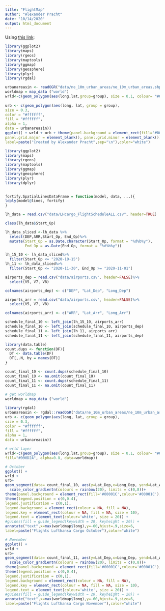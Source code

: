 ```yaml
---
title: "FlightMap"
author: "Alexander Pracht"
date: "10/14/2020"
output: html_document
---
```

Using [this link](https://weiminwang.blog/2015/06/24/use-r-to-plot-flight-routes-on-a-fancy-world-background/):


```r
library(ggplot2)
library(maps)
library(rgeos)
library(maptools)
library(ggmap)
library(geosphere)
library(plyr)
library(rgdal)

urbanareasin <- readOGR("data/ne_10m_urban_areas/ne_10m_urban_areas.shp")
worldmap = map_data ("world")
wrld<-c(geom_polygon(aes(long,lat,group=group), size = 0.1, colour= "#090D2A", fill="#090D2A", alpha=0.8, data=worldmap))
 
urb <- c(geom_polygon(aes(long, lat, group = group),
size = 0.3,
color = "#ffffff",
fill = "#ffffff",
alpha = 1,
data = urbanareasin))
ggplot() + wrld + urb + theme(panel.background = element_rect(fill='#00001C',colour='#00001C'),
panel.grid.major = element_blank(), panel.grid.minor = element_blank()) + annotate("text",x=max(worldmap$long),y=-60,hjust=.9,size=3,
label=paste("Created by Alexander Pracht",sep="\n"),color="white")

```

```r
library(ggplot2)
library(maps)
library(rgeos)
library(maptools)
library(ggmap)
library(geosphere)
library(plyr)
library(dplyr)

 
fortify.SpatialLinesDataFrame = function(model, data, ...){
ldply(model@lines, fortify)
}

lh_data = read.csv("data/LHcargo_FlightScheduleALL.csv", header=TRUE)

class(lh_data$Start_Op)

lh_data_sliced <-lh_data %>%
  select(DEP,ARR,Start_Op, End_Op)%>%
  mutate(Start_Op = as.Date.character(Start_Op, format = "%d%b%y"), 
         End_Op = as.Date(End_Op, format = "%d%b%y"))

lh_15_10 <- lh_data_sliced%>%
  filter(Start_Op <= "2020-10-15")
lh_11 <- lh_data_sliced%>%
  filter(Start_Op <= "2020-11-30", End_Op >= "2020-11-01")

airports_dep = read.csv("data/airports.csv", header=FALSE)%>%
  select(V5, V7, V8)

colnames(airports_dep) <- c("DEP", "Lat_Dep", "Long_Dep")

airports_arr = read.csv("data/airports.csv", header=FALSE)%>%
  select(V5, V7, V8)

colnames(airports_arr) <- c("ARR", "Lat_Arr", "Long_Arr")

schedule_final_10 <- left_join(lh_15_10, airports_arr)
schedule_final_10 <- left_join(schedule_final_10, airports_dep)
schedule_final_11 <- left_join(lh_11, airports_arr)
schedule_final_11 <- left_join(schedule_final_11, airports_dep)

library(data.table)
count.dups <- function(DF){
  DT <- data.table(DF)
  DT[,.N, by = names(DT)]
}

count_final_10 <- count.dups(schedule_final_10)
count_final_10 <- na.omit(count_final_10)
count_final_11 <- count.dups(schedule_final_11)
count_final_11 <- na.omit(count_final_11)
 
# get worldmap
worldmap = map_data ("world")

library(rgdal) 
urbanareasin <- rgdal::readOGR("data/ne_10m_urban_areas/ne_10m_urban_areas.shp")
urb <- c(geom_polygon(aes(long, lat, group = group),
size = 0.3,
color = "#ffffff",
fill = "#ffffff",
alpha = 1,
data = urbanareasin))

# wrld layer
wrld<-c(geom_polygon(aes(long,lat,group=group), size = 0.1, colour= "#090D2A",
fill="#090D2A", alpha=0.8, data=worldmap))

# October
ggplot() +
wrld +
urb+
geom_segment(data= count_final_10, aes(y=Lat_Dep,x=Long_Dep, yend=Lat_Arr, xend=Long_Arr, colour=N), alpha = 0.1, show.legend = FALSE)+ 
  scale_color_gradientn(colours = rainbow(20), limits = c(0,8))+
theme(panel.background = element_rect(fill='#00001C',colour='#00001C'), panel.grid.major = element_blank(), panel.grid.minor = element_blank()) +
theme(legend.position = c(0,0.4),
legend.justification = c(0,1),
legend.background = element_rect(colour = NA, fill = NA),
legend.key = element_rect(colour = NA, fill = NA, size = 10),
legend.text = element_text(colour='white', size = 20)) +
#guides(fill = guide_legend(keywidth = 20, keyheight = 20)) +
annotate("text",x=max(worldmap$long),y=-60,hjust=.9,size=6,
label=paste("Flights Lufthansa Cargo October"),color="white")

# November
ggplot() +
wrld +
urb+
geom_segment(data= count_final_11, aes(y=Lat_Dep,x=Long_Dep, yend=Lat_Arr, xend=Long_Arr, colour=N), alpha = 0.1, show.legend = FALSE)+ 
  scale_color_gradientn(colours = rainbow(20), limits = c(0,8))+
theme(panel.background = element_rect(fill='#00001C',colour='#00001C'), panel.grid.major = element_blank(), panel.grid.minor = element_blank()) +
theme(legend.position = c(0,0.4),
legend.justification = c(0,1),
legend.background = element_rect(colour = NA, fill = NA),
legend.key = element_rect(colour = NA, fill = NA, size = 10),
legend.text = element_text(colour='white', size = 20)) +
#guides(fill = guide_legend(keywidth = 20, keyheight = 20)) +
annotate("text",x=max(worldmap$long),y=-60,hjust=.9,size=6,
label=paste("Flights Lufthansa Cargo November"),color="white")

```

